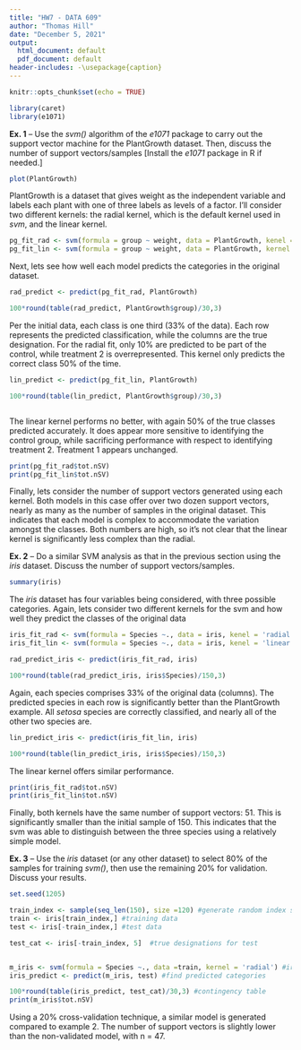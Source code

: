 ```yaml
---
title: "HW7 - DATA 609"
author: "Thomas Hill"
date: "December 5, 2021"
output:
  html_document: default
  pdf_document: default
header-includes: -\usepackage{caption}
---
```


```r
knitr::opts_chunk$set(echo = TRUE)
```


```r

library(caret)
library(e1071)

```

__Ex. 1__ -- Use the _svm()_ algorithm of the _e1071_ package to carry out the support vector machine for the PlantGrowth dataset. Then, discuss the number of support vectors/samples [Install the _e1071_ package in R if needed.] 


```r

plot(PlantGrowth)


```

PlantGrowth is a dataset that gives weight as the independent variable and labels each plant with one of three labels as levels of a factor. I'll consider two different kernels: the radial kernel, which is the default kernel used in _svm_, and the linear kernel.


```r

pg_fit_rad <- svm(formula = group ~ weight, data = PlantGrowth, kenel = 'radial')
pg_fit_lin <- svm(formula = group ~ weight, data = PlantGrowth, kernel = 'linear')

```

Next, lets see how well each model predicts the categories in the original dataset.

```r

rad_predict <- predict(pg_fit_rad, PlantGrowth)

100*round(table(rad_predict, PlantGrowth$group)/30,3)

```


Per the initial data, each class is one third (33% of the data). Each row represents the predicted classification, while the columns are the true designation. For the radial fit, only 10% are predicted to be part of the control, while treatment 2 is overrepresented. This kernel only predicts the correct class 50% of the time.

```r

lin_predict <- predict(pg_fit_lin, PlantGrowth)

100*round(table(lin_predict, PlantGrowth$group)/30,3)



```

The linear kernel performs no better, with again 50% of the true classes predicted accurately. It does appear more sensitive to identifying the control group,  while sacrificing performance with respect to identifying treatment 2. Treatment 1 appears unchanged. 

```r

print(pg_fit_rad$tot.nSV)
print(pg_fit_lin$tot.nSV)

```

Finally, lets consider the number of support vectors generated using each kernel. Both models in this case offer over two dozen support vectors, nearly as many as the number of samples in the original dataset. This indicates that each model is complex to accommodate the variation amongst the classes. Both numbers are high, so it's not clear that the linear kernel is significantly less complex than the radial.


__Ex. 2__ -- Do a similar SVM analysis as that in the previous section using the _iris_ dataset. Discuss the number of support vectors/samples. 

```r


summary(iris)
```

The _iris_ dataset has four variables being considered, with three possible categories. Again, lets consider two different kernels for the svm and how well they predict the classes of the original data


```r

iris_fit_rad <- svm(formula = Species ~., data = iris, kenel = 'radial')
iris_fit_lin <- svm(formula = Species ~., data = iris, kenel = 'linear')

```


```r

rad_predict_iris <- predict(iris_fit_rad, iris)

100*round(table(rad_predict_iris, iris$Species)/150,3)

```


Again, each species comprises 33% of the original data (columns). The predicted species in each row is significantly better than the PlantGrowth example. All _setosa_ species are correctly classified, and nearly all of the other two species are. 


```r

lin_predict_iris <- predict(iris_fit_lin, iris)

100*round(table(lin_predict_iris, iris$Species)/150,3)


```

The linear kernel offers similar performance.


```r

print(iris_fit_rad$tot.nSV)
print(iris_fit_lin$tot.nSV)

```

Finally, both kernels have the same number of support vectors: 51. This is significantly smaller than the initial sample of 150. This indicates that the svm was able to distinguish between the three species using a relatively simple model.


__Ex. 3__ -- Use the _iris_ dataset (or any other dataset) to select 80% of the samples for training _svm()_, then use the remaining 20% for validation. Discuss your results. 

```r
set.seed(1205)

train_index <- sample(seq_len(150), size =120) #generate random index separating iris into specified samples
train <- iris[train_index,] #training data
test <- iris[-train_index,] #test data

test_cat <- iris[-train_index, 5]  #true designations for test


m_iris <- svm(formula = Species ~., data =train, kernel = 'radial') #iris model
iris_predict <- predict(m_iris, test) #find predicted categories

100*round(table(iris_predict, test_cat)/30,3) #contingency table
print(m_iris$tot.nSV)
```

Using a 20% cross-validation technique, a similar model is generated compared to example 2. The number of support vectors is slightly lower than the non-validated model, with n = 47. 

